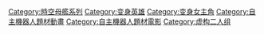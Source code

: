 
[[Category:時空母艦系列|Category:時空母艦系列]]
[[Category:变身英雄|Category:变身英雄]]
[[Category:变身女主角|Category:变身女主角]]
[[Category:自主機器人題材動畫|Category:自主機器人題材動畫]]
[[Category:自主機器人題材電影|Category:自主機器人題材電影]]
[[Category:虚构二人组|Category:虚构二人组]]